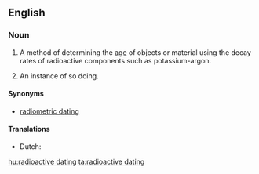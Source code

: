 ==English==

===Noun===
{{en-noun|-|s|head=[[radioactive]] [[dating]]}}

# {{uncountable}} A method of determining the [[age]] of objects or material using the decay rates of radioactive components such as potassium-argon.
# {{countable}} An instance of so doing.

====Synonyms====
* [[radiometric dating]]

====Translations====
{{checktrans-top}}
* Dutch: {{t|nl|radiometrische datering|f}}
{{trans-mid}}
{{trans-bottom}}

[[hu:radioactive dating]]
[[ta:radioactive dating]]